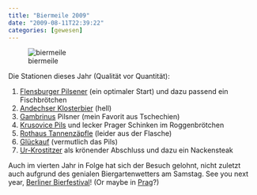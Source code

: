 ```yaml
---
title: "Biermeile 2009"
date: "2009-08-11T22:39:22"
categories: [gewesen]
---
```


![biermeile](/blog/wp-content/uploads/2009/08/biermeile.jpg)

Die Stationen dieses Jahr (Qualität vor Quantität):

<ol>
<li>[Flensburger Pilsener](http://www.flens.de/) (ein optimaler Start) und dazu passend ein Fischbrötchen</li>
<li>[Andechser Klosterbier](http://www.andechs.de/) (hell)</li>
<li>[Gambrinus](http://www.gambrinus.cz/) Pilsner (mein Favorit aus Tschechien)</li>
<li>[Krusovice Pils](http://www.krusovice.de/) und lecker Prager Schinken im Roggenbrötchen</li>
<li>[Rothaus Tannenzäpfle](http://www.rothaus.de/html/02biere/020_biere_fs.htm) (leider aus der Flasche)</li>
<li>[Glückauf](http://www.glueckaufbiere.de/) (vermutlich das Pils)</li>
<li>[Ur-Krostitzer](http://www.ur-krostitzer.de/) als krönender Abschluss und dazu ein Nackensteak</li>
</ol>

Auch im vierten Jahr in Folge hat sich der Besuch gelohnt, nicht zuletzt auch aufgrund des genialen Biergartenwetters am Samstag. See you next year, [Berliner Bierfestival](http://www.bierfestival-berlin.de/)! (Or maybe in [Prag](http://www.ceskypivnifestival.cz/de/index.shtml)?)
